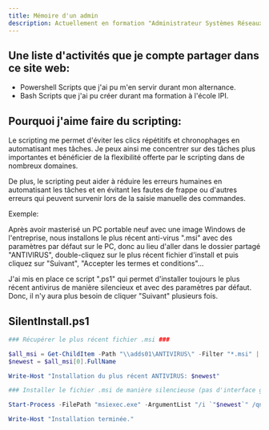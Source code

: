 ```yaml
---
title: Mémoire d'un admin
description: Actuellement en formation "Administrateur Systèmes Réseaux et Sécurité". Je souhaite partager tous ce que j'ai pu apprendre durant ma formation à l'école IPI.
---
```


## Une liste d'activités que je compte partager dans ce site web:
- Powershell Scripts que j'ai pu m'en servir durant mon alternance.
- Bash Scripts que j'ai pu créer durant ma formation à l'école IPI.

## Pourquoi j'aime faire du scripting:

Le scripting me permet d'éviter les clics répétitifs et chronophages en automatisant mes tâches. Je peux ainsi me concentrer sur des tâches plus importantes et bénéficier de la flexibilité offerte par le scripting dans de nombreux domaines.

De plus, le scripting peut aider à réduire les erreurs humaines en automatisant les tâches et en évitant les fautes de frappe ou d'autres erreurs qui peuvent survenir lors de la saisie manuelle des commandes.

Exemple:

Après avoir masterisé un PC portable neuf avec une image Windows de l'entreprise, nous installons le plus récent anti-virus ".msi" avec des paramètres par défaut sur le PC, donc au lieu d'aller dans le dossier partagé "ANTIVIRUS", double-cliquez sur le plus récent fichier d'install et puis cliquez sur "Suivant", "Accepter les termes et conditions"...

J'ai mis en place ce script ".ps1" qui permet d'installer toujours le plus récent antivirus de manière silencieux et avec des paramètres par défaut. Donc, il n'y aura plus besoin de cliquer "Suivant" plusieurs fois.

## SilentInstall.ps1

```ps1
### Récupérer le plus récent fichier .msi ###

$all_msi = Get-ChildItem -Path "\\adds01\ANTIVIRUS\" -Filter "*.msi" | Sort-Object LastWriteTime -Descending
$newest = $all_msi[0].FullName

Write-Host "Installation du plus récent ANTIVIRUS: $newest"

### Installer le fichier .msi de manière silencieuse (pas d'interface graphique) ###

Start-Process -FilePath "msiexec.exe" -ArgumentList "/i `"$newest`" /qn" -Wait

Write-Host "Installation terminée."

```